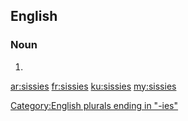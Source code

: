 ==English==

===Noun===
{{head|en|plural}}

# {{plural of|sissy|lang=en}}

[[Category:English plurals ending in "-ies"]]

[[ar:sissies]]
[[fr:sissies]]
[[ku:sissies]]
[[my:sissies]]